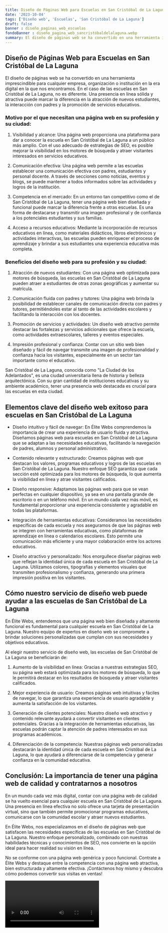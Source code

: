 ```yaml
---
title: Diseño de Páginas Web para Escuelas en San Cristóbal de La Laguna
date: '2023-10-04'
tags: ['Diseño web', 'Escuelas', 'San Cristóbal de La Laguna']
draft: false
banner : diseño_paginas_web_escuelas
fondoBanner : diseño_pagina_web_sancristóbaldelalaguna.webp
summary: El diseño de páginas web se ha convertido en una herramienta imprescindible para cualquier empresa, organización o institución en la era digital en la que nos encontramos. En el caso de las escuelas en San Cristóbal de La Laguna, no es diferente. Una presencia en línea sólida y atractiva puede marcar la diferencia en la atracción de nuevos estudiantes, la interacción con padres y la promoción de servicios educativos.
---
```


## Diseño de Páginas Web para Escuelas en San Cristóbal de La Laguna

El diseño de páginas web se ha convertido en una herramienta imprescindible para cualquier empresa, organización o institución en la era digital en la que nos encontramos. En el caso de las escuelas en San Cristóbal de La Laguna, no es diferente. Una presencia en línea sólida y atractiva puede marcar la diferencia en la atracción de nuevos estudiantes, la interacción con padres y la promoción de servicios educativos.

### Motivo por el que necesitan una página web en su profesión y su ciudad:

1. Visibilidad y alcance: Una página web proporciona una plataforma para dar a conocer la escuela en San Cristóbal de La Laguna a un público más amplio. Con el uso adecuado de estrategias de SEO, es posible mejorar la visibilidad en los motores de búsqueda y atraer visitantes interesados en servicios educativos.

2. Comunicación efectiva: Una página web permite a las escuelas establecer una comunicación efectiva con padres, estudiantes y personal docente. A través de secciones como noticias, eventos y blogs, se puede mantener a todos informados sobre las actividades y logros de la institución.

3. Competencia en el mercado: En un entorno tan competitivo como el de San Cristóbal de La Laguna, tener una página web bien diseñada y funcional puede marcar la diferencia frente a otras escuelas. Es una forma de destacarse y transmitir una imagen profesional y de confianza a los potenciales estudiantes y sus familias.

4. Acceso a recursos educativos: Mediante la incorporación de recursos educativos en línea, como materiales didácticos, libros electrónicos y actividades interactivas, las escuelas pueden enriquecer el proceso de aprendizaje y brindar a sus estudiantes una experiencia educativa más completa.

### Beneficios del diseño web para su profesión y su ciudad:

1. Atracción de nuevos estudiantes: Con una página web optimizada para motores de búsqueda, las escuelas en San Cristóbal de La Laguna pueden atraer a estudiantes de otras zonas geográficas y aumentar su matrícula.

2. Comunicación fluida con padres y tutores: Una página web brinda la posibilidad de establecer canales de comunicación directa con padres y tutores, permitiéndoles estar al tanto de las actividades escolares y facilitando la interacción con los docentes.

3. Promoción de servicios y actividades: Un diseño web atractivo permite destacar las fortalezas y servicios adicionales que ofrece la escuela, como actividades extraescolares, talleres y eventos especiales.

4. Impresión profesional y confianza: Contar con un sitio web bien diseñado y fácil de navegar transmite una imagen de profesionalidad y confianza hacia los visitantes, especialmente en un sector tan importante como el educativo.

San Cristóbal de La Laguna, conocida como "La Ciudad de los Adelantados", es una ciudad universitaria llena de historia y belleza arquitectónica. Con su gran cantidad de instituciones educativas y su ambiente académico, tener una presencia web destacada es crucial para las escuelas en esta ciudad.

<GifSeo />

<Cta />

## Elementos clave del diseño web exitoso para escuelas en San Cristóbal de La Laguna

- Diseño intuitivo y fácil de navegar: En Élite Webs comprendemos la importancia de crear una experiencia de usuario fluida y atractiva. Diseñamos páginas web para escuelas en San Cristóbal de La Laguna que se adaptan a las necesidades educativas, facilitando la navegación de padres, alumnos y personal administrativo.

- Contenido relevante y estructurado: Creamos páginas web que destacan los valores, programas educativos y logros de las escuelas en San Cristóbal de La Laguna. Nuestro enfoque SEO garantiza que cada sección esté optimizada para los motores de búsqueda, lo que aumenta la visibilidad en línea y atrae visitantes calificados.

- Diseño responsive: Adaptamos las páginas web para que se vean perfectas en cualquier dispositivo, ya sea en una pantalla grande de escritorio o en un teléfono móvil. En un mundo cada vez más móvil, es fundamental proporcionar una experiencia consistente y agradable en todas las plataformas.

- Integración de herramientas educativas: Consideramos las necesidades específicas de cada escuela y nos aseguramos de que las páginas web se integren con herramientas educativas, como plataformas de aprendizaje en línea o calendarios escolares. Esto permite una comunicación más eficiente y una mayor colaboración entre los actores educativos.

- Diseño atractivo y personalizado: Nos enorgullece diseñar páginas web que reflejan la identidad única de cada escuela en San Cristóbal de La Laguna. Utilizamos colores, tipografías y elementos visuales que transmiten profesionalismo y confianza, generando una primera impresión positiva en los visitantes.

## Cómo nuestro servicio de diseño web puede ayudar a las escuelas de San Cristóbal de La Laguna

En Élite Webs, entendemos que una página web bien diseñada y altamente funcional es fundamental para cualquier escuela en San Cristóbal de La Laguna. Nuestro equipo de expertos en diseño web se compromete a brindar soluciones personalizadas que cumplan con sus necesidades y objetivos educativos.

Al elegir nuestro servicio de diseño web, las escuelas de San Cristóbal de La Laguna se beneficiarán de:

1. Aumento de la visibilidad en línea: Gracias a nuestras estrategias SEO, su página web estará optimizada para los motores de búsqueda, lo que le permitirá destacar en los resultados de búsqueda y atraer visitantes calificados.

2. Mejor experiencia de usuario: Creamos páginas web intuitivas y fáciles de navegar, lo que garantiza una experiencia de usuario agradable y aumenta la satisfacción de los visitantes.

3. Generación de clientes potenciales: Nuestro diseño web atractivo y contenido relevante ayudará a convertir visitantes en clientes potenciales. Gracias a la integración de herramientas educativas, las escuelas podrán captar la atención de padres interesados en sus programas académicos.

4. Diferenciación de la competencia: Nuestras páginas web personalizadas destacarán la identidad única de cada escuela en San Cristóbal de La Laguna, lo que ayudará a diferenciarse de la competencia y generar confianza en la comunidad educativa.

## Conclusión: La importancia de tener una página web de calidad y contratarnos a nosotros

En un mundo cada vez más digital, contar con una página web de calidad se ha vuelto esencial para cualquier escuela en San Cristóbal de La Laguna. Una presencia en línea efectiva no solo ofrece una tarjeta de presentación virtual, sino que también permite promocionar programas educativos, comunicarse con la comunidad escolar y atraer nuevos estudiantes.

En Élite Webs, nos especializamos en el diseño de páginas web que satisfacen las necesidades específicas de las escuelas en San Cristóbal de La Laguna. Nuestro enfoque personalizado, combinado con nuestras habilidades técnicas y conocimientos de SEO, nos convierte en la opción ideal para hacer realidad su visión en línea.

No se conforme con una página web genérica y poco funcional. Contrate a Élite Webs y destaque entre la competencia con una página web atractiva, bien estructurada y altamente efectiva. ¡Contáctenos hoy mismo y descubra cómo podemos convertir sus visitas en ventas!

<Video />

<CtaBot job='Escuelas' city='San Cristóbal de La Laguna'/>

<Gmaps query='San Cristóbal de La Laguna+españa+maps' />
